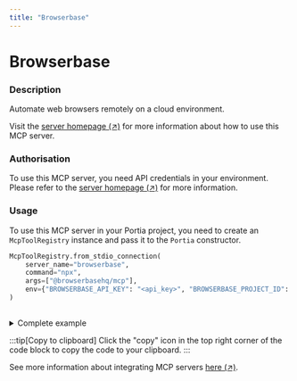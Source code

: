 ```yaml
---
title: "Browserbase"
---
```

<!-- WARNING: This file is auto-generated by generate_tool_docs.py. Do not edit manually. -->


# Browserbase

### Description

Automate web browsers remotely on a cloud environment.

Visit the [server homepage (↗)](https://github.com/browserbase/mcp-server-browserbase) for more information about how to use this MCP server.

### Authorisation

To use this MCP server, you need API credentials in your environment. Please refer to the [server homepage (↗)](https://github.com/browserbase/mcp-server-browserbase) for more information.

### Usage

To use this MCP server in your Portia project, you need to create an `McpToolRegistry` instance and pass it to the `Portia` constructor.

```python
McpToolRegistry.from_stdio_connection(
    server_name="browserbase",
    command="npx",
    args=["@browserbasehq/mcp"],
    env={"BROWSERBASE_API_KEY": "<api_key>", "BROWSERBASE_PROJECT_ID": "<project_id>"},
)
                    
```

<details>
<summary>Complete example</summary>

Equip your `Portia` instance with the tools from the MCP server, in addition to the default tools from the `DefaultToolRegistry`:

```python
from portia import DefaultToolRegistry, McpToolRegistry, Portia, Config

config = Config.from_default()
tool_registry = DefaultToolRegistry(config) +  McpToolRegistry.from_stdio_connection(
    server_name="browserbase",
    command="npx",
    args=["@browserbasehq/mcp"],
    env={"BROWSERBASE_API_KEY": "<api_key>", "BROWSERBASE_PROJECT_ID": "<project_id>"},
)
                    

portia = Portia(config=config, tools=tool_registry)
```

</details>

:::tip[Copy to clipboard]
Click the "copy" icon in the top right corner of the code block to copy the code to your clipboard.
:::

See more information about integrating MCP servers [here (↗)](/mcp-servers).

